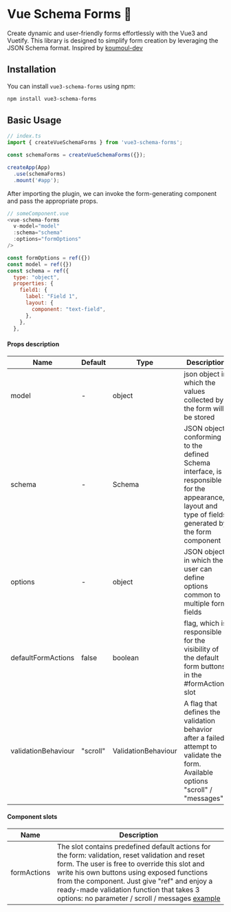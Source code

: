 
<Meta
  title="Vue Schema Forms"
/>

# Vue Schema Forms 🚀

Create dynamic and user-friendly forms effortlessly with the Vue3 and Vuetify.
This library is designed to simplify form creation by leveraging the JSON Schema format. Inspired by [koumoul-dev](https://koumoul-dev.github.io/vuetify-jsonschema-form/latest/)


## Installation

You can install `vue3-schema-forms` using npm:

```bash
npm install vue3-schema-forms
```

## Basic Usage

```javascript
// index.ts
import { createVueSchemaForms } from 'vue3-schema-forms';

const schemaForms = createVueSchemaForms({});

createApp(App)
  .use(schemaForms)
  .mount('#app');
```

After importing the plugin, we can invoke the form-generating component and pass the appropriate props.

```javascript
// someComponent.vue
<vue-schema-forms
  v-model="model"
  :schema="schema"
  :options="formOptions"
/>

const formOptions = ref({})
const model = ref({})
const schema = ref({
  type: "object",
  properties: {
    field1: {
      label: "Field 1",
      layout: {
        component: "text-field",
      },
    },
  },
```

#### Props description

| Name                | Default  | Type                | Description                                                                                                                                          |
|---------------------|----------|---------------------|------------------------------------------------------------------------------------------------------------------------------------------------------|
| model               | -        | object              | json object in which the values collected by the form will be stored                                                                                 |
| schema              | -        | Schema              | JSON object conforming to the defined Schema interface, is responsible for the appearance, layout and type of fields generated by the form component |
| options             | -        | object              | JSON object in which the user can define options common to multiple form fields                                                                      |
| defaultFormActions  | false    | boolean             | flag, which is responsible for the visibility of the default form buttons in the #formActions slot                                                   |
| validationBehaviour | "scroll" | ValidationBehaviour | A flag that defines the validation behavior after a failed attempt to validate the form. Available options "scroll" / "messages"                     |

#### Component slots

| Name        | Description                                                                                                                                                                                                                                                                                                                                                                                                                                                                              |
|-------------|------------------------------------------------------------------------------------------------------------------------------------------------------------------------------------------------------------------------------------------------------------------------------------------------------------------------------------------------------------------------------------------------------------------------------------------------------------------------------------------|
| formActions | The slot contains predefined default actions for the form: validation, reset validation and reset form. The user is free to override this slot and write his own buttons using exposed functions from the component. Just give "ref" and enjoy a ready-made validation function that takes 3 options: no parameter / scroll / messages [example](https://maciejdybowski.github.io/vue3-schema-forms/?path=/story/forms-features-validations--add-custom-submit-with-built-in-validation) |
